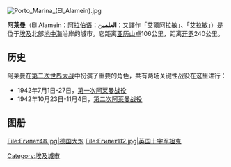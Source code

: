 [[File:Porto_Marina_(El_Alamein).jpg|thumb]]
{{Redirect|阿拉曼|曾經由日耳曼民族的阿拉曼尼人居住的地區|阿拉曼尼}}

'''阿莱曼'''（El Alamein；[[阿拉伯语|阿拉伯语]]：'''العلمين'''；又譯作「艾爾阿拉敏」、「艾拉敏」）是位于[[埃及|埃及]]北部[[地中海|地中海]]沿岸的城市。它距离[[亚历山大_(埃及)|亚历山卓]]106公里，距离[[开罗|开罗]]240公里。

==历史==
阿莱曼在[[第二次世界大战|第二次世界大战]]中扮演了重要的角色，共有两场关键性战役在这里进行：
* 1942年7月1日-27日，[[第一次阿莱曼战役|第一次阿莱曼战役]]
* 1942年10月23日-11月4日，[[第二次阿莱曼战役|第二次阿莱曼战役]]

== 图册 ==
<gallery mode="nolines" widths="250" heights="200">
File:Египет48.jpg|德国大炮
File:Египет112.jpg|英国十字军坦克
</gallery>{{Authority control}}
{{埃及小作品}}
{{Commons|El Alamein}}
{{DEFAULTSORT: Alamein}}
[[Category:埃及城市|Category:埃及城市]]